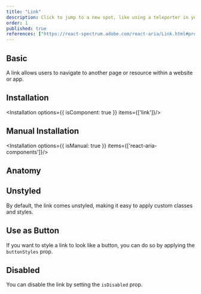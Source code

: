 ```yaml
---
title: "Link"
description: Click to jump to a new spot, like using a teleporter in your favorite sci-fi, making navigation instantaneous..
order: 1
published: true
references: ["https://react-spectrum.adobe.com/react-aria/Link.html#props"]
---
```


## Basic

A link allows users to navigate to another page or resource within a website or app.
<How toUse="navigation/link/link-demo" />

## Installation
<Installation options={{ isComponent: true }} items={['link']}/>

## Manual Installation
<Installation options={{ isManual: true }} items={['react-aria-components']}/>

<SourceCode toShow='link'/>

## Anatomy
<Anatomy show='link-anatomy'/>

## Unstyled
By default, the link comes unstyled, making it easy to apply custom classes and styles.
<How toUse="navigation/link/link-unstyled-demo" />

## Use as Button
If you want to style a link to look like a button, you can do so by applying the `buttonStyles` prop.
<How toUse="navigation/link/link-button-demo" />

## Disabled
You can disable the link by setting the `isDisabled` prop.
<How toUse="navigation/link/link-disabled-demo" />
